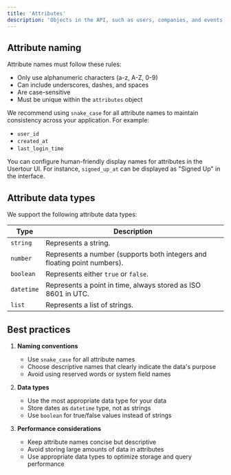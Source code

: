 ```yaml
---
title: 'Attributes'
description: 'Objects in the API, such as users, companies, and events, can store custom attributes in the ```attributes``` object. This allows you to extend the default data model with your own fields.'
---
```


## Attribute naming

Attribute names must follow these rules:
- Only use alphanumeric characters (a-z, A-Z, 0-9)
- Can include underscores, dashes, and spaces
- Are case-sensitive
- Must be unique within the ```attributes``` object

We recommend using ```snake_case``` for all attribute names to maintain consistency across your application. For example:
- ```user_id```
- ```created_at```
- ```last_login_time```

You can configure human-friendly display names for attributes in the Usertour UI. For instance, ```signed_up_at``` can be displayed as "Signed Up" in the interface.

## Attribute data types

We support the following attribute data types:

| Type | Description |
|------|-------------|
| ```string``` | Represents a string. |
| ```number``` | Represents a number (supports both integers and floating point numbers). |
| ```boolean``` | Represents either ```true``` or ```false```. |
| ```datetime``` | Represents a point in time, always stored as ISO 8601 in UTC. |
| ```list``` | Represents a list of strings. |

## Best practices

1. **Naming conventions**
   - Use ```snake_case``` for all attribute names
   - Choose descriptive names that clearly indicate the data's purpose
   - Avoid using reserved words or system field names

2. **Data types**
   - Use the most appropriate data type for your data
   - Store dates as ```datetime``` type, not as strings
   - Use ```boolean``` for true/false values instead of strings

3. **Performance considerations**
   - Keep attribute names concise but descriptive
   - Avoid storing large amounts of data in attributes
   - Use appropriate data types to optimize storage and query performance

